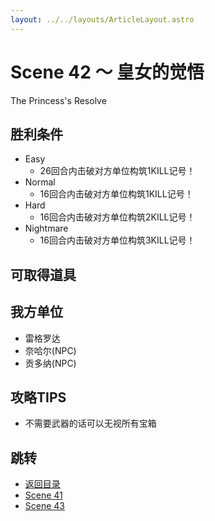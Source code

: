 ```yaml
---
layout: ../../layouts/ArticleLayout.astro
---
```

# Scene 42 ～ 皇女的觉悟  

The Princess's Resolve

## 胜利条件 

- Easy
  - 26回合内击破对方单位构筑1KILL记号！
- Normal
  - 16回合内击破对方单位构筑1KILL记号！
- Hard
  - 16回合内击破对方单位构筑2KILL记号！
- Nightmare
  - 16回合内击破对方单位构筑3KILL记号！

## 可取得道具 

## 我方单位 

- 雷格罗达
- 奈哈尔(NPC)
- 贡多纳(NPC)

## 攻略TIPS 

- 不需要武器的话可以无视所有宝箱

## 跳转

- [返回目录](../mellia)
- [Scene 41](./2-41)
- [Scene 43](./2-43)